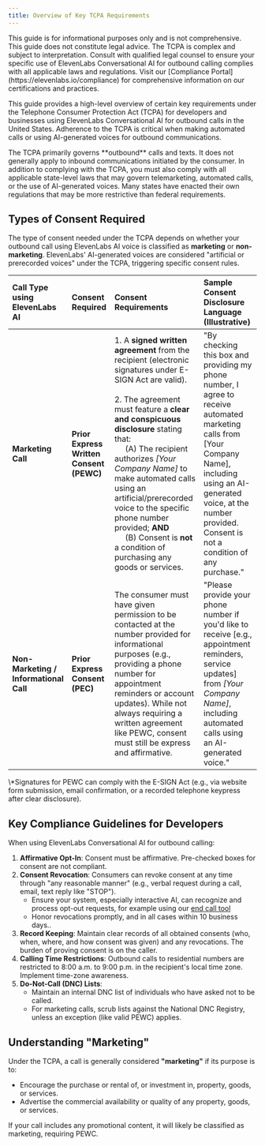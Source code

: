 ```yaml
---
title: Overview of Key TCPA Requirements
---
```


<Warning title="Legal Disclaimer">
  This guide is for informational purposes only and is not comprehensive. This guide does not
  constitute legal advice. The TCPA is complex and subject to interpretation. Consult with qualified
  legal counsel to ensure your specific use of ElevenLabs Conversational AI for outbound calling
  complies with all applicable laws and regulations.
</Warning>

<Note>
  Visit our [Compliance Portal](https://elevenlabs.io/compliance) for comprehensive information on
  our certifications and practices.
</Note>

This guide provides a high-level overview of certain key requirements under the Telephone Consumer Protection Act (TCPA) for developers and businesses using ElevenLabs Conversational AI for outbound calls in the United States. Adherence to the TCPA is critical when making automated calls or using AI-generated voices for outbound communications.

<Note>
  The TCPA primarily governs **outbound** calls and texts. It does not generally apply to inbound
  communications initiated by the consumer.
</Note>

<Note>
  In addition to complying with the TCPA, you must also comply with all applicable state-level laws
  that may govern telemarketing, automated calls, or the use of AI-generated voices. Many states
  have enacted their own regulations that may be more restrictive than federal requirements.
</Note>

## Types of Consent Required

The type of consent needed under the TCPA depends on whether your outbound call using ElevenLabs AI voice is classified as **marketing** or **non-marketing**. ElevenLabs' AI-generated voices are considered "artificial or prerecorded voices" under the TCPA, triggering specific consent rules.

| Call Type using ElevenLabs AI          | Consent Required                         | Consent Requirements                                                                                                                                                                                                                                                                                                                                                                                                                                                                                       | Sample Consent Disclosure Language (Illustrative)                                                                                                                                                                                       |
| :------------------------------------- | :--------------------------------------- | :--------------------------------------------------------------------------------------------------------------------------------------------------------------------------------------------------------------------------------------------------------------------------------------------------------------------------------------------------------------------------------------------------------------------------------------------------------------------------------------------------------- | :-------------------------------------------------------------------------------------------------------------------------------------------------------------------------------------------------------------------------------------- |
| **Marketing Call**                     | **Prior Express Written Consent (PEWC)** | 1. A **signed written agreement** from the recipient (electronic signatures under E-SIGN Act are valid).<br /><br />2. The agreement must feature a **clear and conspicuous disclosure** stating that:<br />&nbsp;&nbsp;&nbsp;&nbsp; (A) The recipient authorizes _[Your Company Name]_ to make automated calls using an artificial/prerecorded voice to the specific phone number provided; **AND**<br />&nbsp;&nbsp;&nbsp;&nbsp; (B) Consent is **not** a condition of purchasing any goods or services. | "By checking this box and providing my phone number, I agree to receive automated marketing calls from [Your Company Name], including using an AI-generated voice, at the number provided. Consent is not a condition of any purchase." |
| **Non-Marketing / Informational Call** | **Prior Express Consent (PEC)**          | The consumer must have given permission to be contacted at the number provided for informational purposes (e.g., providing a phone number for appointment reminders or account updates). While not always requiring a written agreement like PEWC, consent must still be express and affirmative.                                                                                                                                                                                                          | "Please provide your phone number if you'd like to receive [e.g., appointment reminders, service updates] from _[Your Company Name]_, including automated calls using an AI-generated voice."                                           |

<Note>
  \*Signatures for PEWC can comply with the E-SIGN Act (e.g., via website form submission, email
  confirmation, or a recorded telephone keypress after clear disclosure).
</Note>

## Key Compliance Guidelines for Developers

When using ElevenLabs Conversational AI for outbound calling:

1.  **Affirmative Opt-In**: Consent must be affirmative. Pre-checked boxes for consent are not compliant.
2.  **Consent Revocation**: Consumers can revoke consent at any time through "any reasonable manner" (e.g., verbal request during a call, email, text reply like "STOP").
    - Ensure your system, especially interactive AI, can recognize and process opt-out requests, for example using our [end call tool](/docs/)
    - Honor revocations promptly, and in all cases within 10 business days..
3.  **Record Keeping**: Maintain clear records of all obtained consents (who, when, where, and how consent was given) and any revocations. The burden of proving consent is on the caller.
4.  **Calling Time Restrictions**: Outbound calls to residential numbers are restricted to 8:00 a.m. to 9:00 p.m. in the recipient's local time zone. Implement time-zone awareness.
5.  **Do-Not-Call (DNC) Lists**:
    - Maintain an internal DNC list of individuals who have asked not to be called.
    - For marketing calls, scrub lists against the National DNC Registry, unless an exception (like valid PEWC) applies.

## Understanding "Marketing"

Under the TCPA, a call is generally considered **"marketing"** if its purpose is to:

- Encourage the purchase or rental of, or investment in, property, goods, or services.
- Advertise the commercial availability or quality of any property, goods, or services.

If your call includes any promotional content, it will likely be classified as marketing, requiring PEWC.
